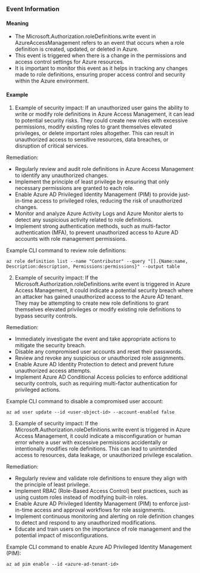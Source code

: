 
### Event Information

#### Meaning

- The Microsoft.Authorization.roleDefinitions.write event in AzureAccessManagement refers to an event that occurs when a role definition is created, updated, or deleted in Azure.
- This event is triggered when there is a change in the permissions and access control settings for Azure resources.
- It is important to monitor this event as it helps in tracking any changes made to role definitions, ensuring proper access control and security within the Azure environment.

#### Example

1. Example of security impact: If an unauthorized user gains the ability to write or modify role definitions in Azure Access Management, it can lead to potential security risks. They could create new roles with excessive permissions, modify existing roles to grant themselves elevated privileges, or delete important roles altogether. This can result in unauthorized access to sensitive resources, data breaches, or disruption of critical services.

Remediation:
- Regularly review and audit role definitions in Azure Access Management to identify any unauthorized changes.
- Implement the principle of least privilege by ensuring that only necessary permissions are granted to each role.
- Enable Azure AD Privileged Identity Management (PIM) to provide just-in-time access to privileged roles, reducing the risk of unauthorized changes.
- Monitor and analyze Azure Activity Logs and Azure Monitor alerts to detect any suspicious activity related to role definitions.
- Implement strong authentication methods, such as multi-factor authentication (MFA), to prevent unauthorized access to Azure AD accounts with role management permissions.

Example CLI command to review role definitions:
```
az role definition list --name "Contributor" --query "[].{Name:name, Description:description, Permissions:permissions}" --output table
```

2. Example of security impact: If the Microsoft.Authorization.roleDefinitions.write event is triggered in Azure Access Management, it could indicate a potential security breach where an attacker has gained unauthorized access to the Azure AD tenant. They may be attempting to create new role definitions to grant themselves elevated privileges or modify existing role definitions to bypass security controls.

Remediation:
- Immediately investigate the event and take appropriate actions to mitigate the security breach.
- Disable any compromised user accounts and reset their passwords.
- Review and revoke any suspicious or unauthorized role assignments.
- Enable Azure AD Identity Protection to detect and prevent future unauthorized access attempts.
- Implement Azure AD Conditional Access policies to enforce additional security controls, such as requiring multi-factor authentication for privileged actions.

Example CLI command to disable a compromised user account:
```
az ad user update --id <user-object-id> --account-enabled false
```

3. Example of security impact: If the Microsoft.Authorization.roleDefinitions.write event is triggered in Azure Access Management, it could indicate a misconfiguration or human error where a user with excessive permissions accidentally or intentionally modifies role definitions. This can lead to unintended access to resources, data leakage, or unauthorized privilege escalation.

Remediation:
- Regularly review and validate role definitions to ensure they align with the principle of least privilege.
- Implement RBAC (Role-Based Access Control) best practices, such as using custom roles instead of modifying built-in roles.
- Enable Azure AD Privileged Identity Management (PIM) to enforce just-in-time access and approval workflows for role assignments.
- Implement continuous monitoring and alerting on role definition changes to detect and respond to any unauthorized modifications.
- Educate and train users on the importance of role management and the potential impact of misconfigurations.

Example CLI command to enable Azure AD Privileged Identity Management (PIM):
```
az ad pim enable --id <azure-ad-tenant-id>
```

